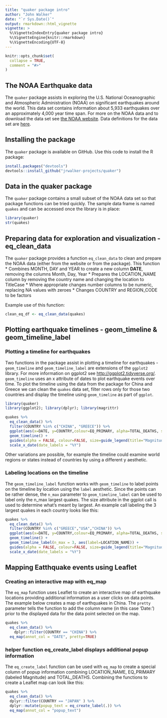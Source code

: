 ```yaml
---
title: "quaker package intro"
author: "John Walker"
date: "`r Sys.Date()`"
output: rmarkdown::html_vignette
vignette: >
  %\VignetteIndexEntry{quaker package intro}
  %\VignetteEngine{knitr::rmarkdown}
  %\VignetteEncoding{UTF-8}
---
```


```r
knitr::opts_chunk$set(
  collapse = TRUE,
  comment = "#>"
)
```
## The NOAA Earthquake data

The `quaker` package assists in exploring the U.S. National Oceanographic and Atmospheric Administration (NOAA) on significant earthquakes around the world. This data set contains information about 5,933 earthquakes over an approximately 4,000 year time span. For more on the NOAA data and to download the data set see [the NOAA website](https://www.ngdc.noaa.gov/nndc/struts/form?t=101650&s=1&d=1). Data definitions for the data set are [here](https://www.ngdc.noaa.gov/nndc/struts/results?&t=101650&s=225&d=225).

## Installing the package

The `quaker` package is available on GitHub. Use this code to install the R package:
```r
install.packages("devtools")
devtools::install_github("jrwalker-projects/quaker")
```

## Data in the quaker package

The `quaker` package contains a small subset of the NOAA data set so that package functions can be tried quickly. The sample data frame is named `quakes` and can be accessed once the library is in place:
```r
library(quaker)
str(quakes)
```

## Preparing data for exploration and visualization - eq_clean_data

The `quaker` package provides a function `eq_clean_data` to clean and prepare the NOAA data (either from the website or from the package). This function
* Combines MONTH, DAY and YEAR to create a new column **DATE**, removing the columns Month, Day, Year
* Prepares the LOCATION_NAME column by removing the country name and changing the location to TitleCase
* Where appropriate changes number columns to be numeric, replacing NA values with zeroes
* Changes COUNTRY and REGION_CODE to be factors

Example use of this function:
```r
clean_eq_df <- eq_clean_data(quakes)
```

## Plotting earthquake timelines - geom_timeline & geom_timeline_label

### Plotting a timeline for earthquakes

Two functions in the package assist in plotting a timeline for earthquakes - `geom_timeline` and `geom_timeline_label` are extensions of the `ggplot2` library. For more information on ggplot2 see [http://ggplot2.tidyverse.org/](http://ggplot2.tidyverse.org/). `geom_timeline` uses an x attribute of dates to plot earthquake events over time. To plot the timeline using the data from the package for China and Greece we can clean the `quakes` data set, filter rows only for those two countries and display the timeline using `geom_timeline` as part of `ggplot`.

```r
library(quaker)
library(ggplot2); library(dplyr); library(magrittr)

quakes %>%
  eq_clean_data() %>%
  filter(COUNTRY %in% c("CHINA", "GREECE")) %>%
  ggplot(aes(x=DATE, y=COUNTRY,colour=EQ_PRIMARY, alpha=TOTAL_DEATHS, size=EQ_PRIMARY)) +
  geom_timeline() + 
  guides(alpha = FALSE, colour=FALSE, size=guide_legend(title="Magnitude")) +
  scale_x_date(date_labels = "%Y") 
```

Other variations are possible, for example the timeline could examine world regions or states instead of countries by using a different y aesthetic.

### Labeling locations on the timeline 

The `geom_timeline_label` function works with `geom_timeline` to label points on the timeline by location using the `label` aesthetic. Since the points can be rather dense, the `n_max` parameter to `geom_timeline_label` can be used to label only the n_max largest quakes. The size attribute in the ggplot call is used to determine what's meant by largest. An example call labeling the 3 largest quakes in each country looks like this:
```r
quakes %>%
  eq_clean_data() %>%
  filter(COUNTRY %in% c("GREECE","USA","CHINA")) %>%
  ggplot(aes(x=DATE, y=COUNTRY,colour=EQ_PRIMARY, alpha=TOTAL_DEATHS, size=EQ_PRIMARY)) +
  geom_timeline() + 
  geom_timeline_label(n_max = 3, aes(label=LOCATION_NAME)) +
  guides(alpha = FALSE, colour=FALSE, size=guide_legend(title="Magnitude")) +
  scale_x_date(date_labels = "%Y") 

```

## Mapping Eatthquake events using Leaflet

### Creating an interactive map with eq_map

The `eq_map` function uses Leaflet to create an interactive map of earthquake locations providing additional information as a user clicks on data points. The example below creates a map of earthquakes in China. The `pretty` parameter tells the function to add the column name (in this case 'Date:') prior to the displayed data for the data point selected on the map. 
```r
quakes %>%
  eq_clean_data() %>%
    dplyr::filter(COUNTRY == "CHINA") %>% 
  eq_map(annot_col = "DATE", pretty=TRUE)
```

### helper function eq_create_label displays additional popup information

The `eq_create_label` function can be used with `eq_map` to create a special column of popup information combining LOCATION_NAME, EQ_PRIMARY (labeled Magnitude) and TOTAL_DEATHS. Combining the functions to create a Leaflet map can look like this:
```r
quakes %>%
  eq_clean_data() %>%
  dplyr::filter(COUNTRY == "JAPAN" ) %>%
  dplyr::mutate(popup_text = eq_create_label(.)) %>% 
  eq_map(annot_col = "popup_text")
```











